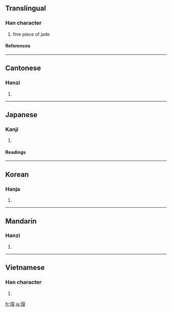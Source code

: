 ==Translingual==
===Han character===
{{Han char|rn=96|rad=玉|as=09|sn=13|four=1616<sub>0</sub>|canj=一土日月山 (MGABU)}}
# fine piece of jade
====References====
{{Han ref|kx=0736.150|dkj=21096|dj=1147.180|hdz=21126.050|uh=7441|ud=29761|bh=B7E8|bd=47080}}
----
==Cantonese==
===Hanzi===
{{yue-hanzi|jyut=|y=mou6}}
# {{defn|Cantonese}}
----
==Japanese==
===Kanji===
{{ja-kanji|grade=|rs=玉09}}
# {{defn|Japanese}} 
====Readings====
{{ja-readings|on=[[ぼう]] (bō), [[もう]] (mō), [[まい]] (mai)|kun=}}
----
==Korean==
===Hanja===
{{ko-hanja|hangeul=모|eumhun=|rv=mo|mr=mo|y=mo}}
# {{defn|Korean}}
----
==Mandarin==
===Hanzi===
{{cmn-hanzi|pin=[[mào]] ([[mao4]])|wg=mao<sup>4</sup>}}
# {{defn|Mandarin}}
----
==Vietnamese==
===Han character===
{{vi-hantu|cười}}
# {{defn|Vietnamese}}

[[fr:瑁]]
[[ja:瑁]]